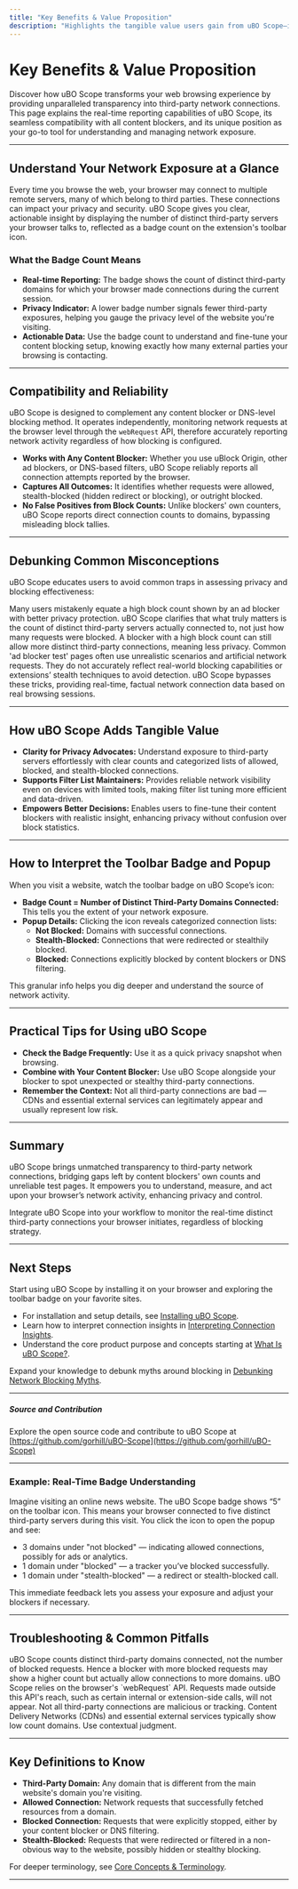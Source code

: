 ```yaml
---
title: "Key Benefits & Value Proposition"
description: "Highlights the tangible value users gain from uBO Scope—including real-time reporting of third-party server connections, compatibility with any content blocker, and a robust method for understanding network exposure. This page describes how the badge count on the toolbar icon translates to actionable privacy insight, debunks common myths, and sets correct expectations about what uBO Scope measures."
---
```


# Key Benefits & Value Proposition

Discover how uBO Scope transforms your web browsing experience by providing unparalleled transparency into third-party network connections. This page explains the real-time reporting capabilities of uBO Scope, its seamless compatibility with all content blockers, and its unique position as your go-to tool for understanding and managing network exposure.

---

## Understand Your Network Exposure at a Glance

Every time you browse the web, your browser may connect to multiple remote servers, many of which belong to third parties. These connections can impact your privacy and security. uBO Scope gives you clear, actionable insight by displaying the number of distinct third-party servers your browser talks to, reflected as a badge count on the extension's toolbar icon.

### What the Badge Count Means

- **Real-time Reporting:** The badge shows the count of distinct third-party domains for which your browser made connections during the current session.
- **Privacy Indicator:** A lower badge number signals fewer third-party exposures, helping you gauge the privacy level of the website you're visiting.
- **Actionable Data:** Use the badge count to understand and fine-tune your content blocking setup, knowing exactly how many external parties your browsing is contacting.

---

## Compatibility and Reliability

uBO Scope is designed to complement any content blocker or DNS-level blocking method. It operates independently, monitoring network requests at the browser level through the `webRequest` API, therefore accurately reporting network activity regardless of how blocking is configured.

- **Works with Any Content Blocker:** Whether you use uBlock Origin, other ad blockers, or DNS-based filters, uBO Scope reliably reports all connection attempts reported by the browser.
- **Captures All Outcomes:** It identifies whether requests were allowed, stealth-blocked (hidden redirect or blocking), or outright blocked.
- **No False Positives from Block Counts:** Unlike blockers' own counters, uBO Scope reports direct connection counts to domains, bypassing misleading block tallies.

---

## Debunking Common Misconceptions

uBO Scope educates users to avoid common traps in assessing privacy and blocking effectiveness:

<AccordionGroup title="Myth Busting with uBO Scope">
<Accordion title="1. High Block Count Means Better Protection">
Many users mistakenly equate a high block count shown by an ad blocker with better privacy protection. uBO Scope clarifies that what truly matters is the count of distinct third-party servers actually connected to, not just how many requests were blocked. A blocker with a high block count can still allow more distinct third-party connections, meaning less privacy.
</Accordion>
<Accordion title="2. Ad Blocker Test Websites Are Trustworthy Benchmarks">
Common 'ad blocker test' pages often use unrealistic scenarios and artificial network requests. They do not accurately reflect real-world blocking capabilities or extensions’ stealth techniques to avoid detection. uBO Scope bypasses these tricks, providing real-time, factual network connection data based on real browsing sessions.
</Accordion>
</AccordionGroup>

---

## How uBO Scope Adds Tangible Value

- **Clarity for Privacy Advocates:** Understand exposure to third-party servers effortlessly with clear counts and categorized lists of allowed, blocked, and stealth-blocked connections.
- **Supports Filter List Maintainers:** Provides reliable network visibility even on devices with limited tools, making filter list tuning more efficient and data-driven.
- **Empowers Better Decisions:** Enables users to fine-tune their content blockers with realistic insight, enhancing privacy without confusion over block statistics.

---

## How to Interpret the Toolbar Badge and Popup

When you visit a website, watch the toolbar badge on uBO Scope’s icon:

- **Badge Count = Number of Distinct Third-Party Domains Connected:** This tells you the extent of your network exposure.
- **Popup Details:** Clicking the icon reveals categorized connection lists:
  - **Not Blocked:** Domains with successful connections.
  - **Stealth-Blocked:** Connections that were redirected or stealthily blocked.
  - **Blocked:** Connections explicitly blocked by content blockers or DNS filtering.

This granular info helps you dig deeper and understand the source of network activity.

---

## Practical Tips for Using uBO Scope

- **Check the Badge Frequently:** Use it as a quick privacy snapshot when browsing.
- **Combine with Your Content Blocker:** Use uBO Scope alongside your blocker to spot unexpected or stealthy third-party connections.
- **Remember the Context:** Not all third-party connections are bad — CDNs and essential external services can legitimately appear and usually represent low risk.

---

## Summary

uBO Scope brings unmatched transparency to third-party network connections, bridging gaps left by content blockers' own counts and unreliable test pages. It empowers you to understand, measure, and act upon your browser’s network activity, enhancing privacy and control.

<Check>
Integrate uBO Scope into your workflow to monitor the real-time distinct third-party connections your browser initiates, regardless of blocking strategy.
</Check>

---

## Next Steps

Start using uBO Scope by installing it on your browser and exploring the toolbar badge on your favorite sites.

- For installation and setup details, see [Installing uBO Scope](/getting-started/setup-installation/installing-extension).
- Learn how to interpret connection insights in [Interpreting Connection Insights](/guides/getting-started-essentials/interpreting-connection-insights).
- Understand the core product purpose and concepts starting at [What Is uBO Scope?](/overview/intro-basics/what-is-ubo-scope).

Expand your knowledge to debunk myths around blocking in [Debunking Network Blocking Myths](/guides/advanced-scenarios-best-practices/debunking-common-misconceptions).

---

##### Source and Contribution

Explore the open source code and contribute to uBO Scope at [https://github.com/gorhill/uBO-Scope](https://github.com/gorhill/uBO-Scope)


---

### Example: Real-Time Badge Understanding

Imagine visiting an online news website. The uBO Scope badge shows “5” on the toolbar icon. This means your browser connected to five distinct third-party servers during this visit. You click the icon to open the popup and see:

- 3 domains under "not blocked" — indicating allowed connections, possibly for ads or analytics.
- 1 domain under "blocked" — a tracker you’ve blocked successfully.
- 1 domain under "stealth-blocked" — a redirect or stealth-blocked call.

This immediate feedback lets you assess your exposure and adjust your blockers if necessary.


---

## Troubleshooting & Common Pitfalls

<AccordionGroup title="Troubleshooting Network Exposure Insights">
<Accordion title="Badge Count Does Not Match Blocker’s Block Counts">
uBO Scope counts distinct third-party domains connected, not the number of blocked requests. Hence a blocker with more blocked requests may show a higher count but actually allow connections to more domains.
</Accordion>
<Accordion title="Some Network Requests Not Reported">
uBO Scope relies on the browser's `webRequest` API. Requests made outside this API's reach, such as certain internal or extension-side calls, will not appear.
</Accordion>
<Accordion title="Misinterpreting Third-Party Connections as Bad">
Not all third-party connections are malicious or tracking. Content Delivery Networks (CDNs) and essential external services typically show low count domains. Use contextual judgment.
</Accordion>
</AccordionGroup>

---

## Key Definitions to Know

- **Third-Party Domain:** Any domain that is different from the main website's domain you're visiting.
- **Allowed Connection:** Network requests that successfully fetched resources from a domain.
- **Blocked Connection:** Requests that were explicitly stopped, either by your content blocker or DNS filtering.
- **Stealth-Blocked:** Requests that were redirected or filtered in a non-obvious way to the website, possibly hidden or stealthy blocking.

For deeper terminology, see [Core Concepts & Terminology](/overview/intro-basics/core-concepts-terminology).

---